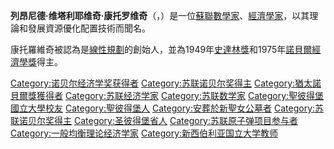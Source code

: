{{noteTA|G1=People}}
{{short description|蘇聯數學家}}
{{Infobox scientist
| name          = 列昂尼德·康托羅維奇<br>Leonid Kantorovich
| image         = Leonid Kantorovich 1975.jpg
| image_size    = 180px
| caption       = 攝於1975年
| birth_date    = {{birth date|df=y|1912|1|19}}
| birth_place   = {{flag|Russian Empire}}[[聖彼得堡|聖彼得堡]]
| death_date    = {{death date and age|df=y|1986|4|7|1912|1|19}}
| death_place   = {{USSR}}[[俄羅斯蘇維埃聯邦社會主義共和國|俄羅斯]][[莫斯科|莫斯科]]
| resting_place = [[莫斯科|莫斯科]][[新聖女公墓|新聖女公墓]]
| nationality   = {{USSR}}
| alma_mater    = [[聖彼得堡國立大學|列寧格勒國立大學]]
| known_for     = [[線性規劃|線性規劃]]<br>{{le|康托羅維奇定理|Kantorovich theorem}}<br>{{le|里斯空間|Riesz space|賦範向量點陣（康托羅維奇空間）}}<br>{{le|瓦塞斯坦矩陣|Wasserstein metric|康托羅維奇矩陣}}<br>{{le|康托羅維奇不等式|Kantorovich inequality}}<br>[[逼近理論|逼近理論]]<br>[[迭代法|迭代法]]<br>[[泛函分析|泛函分析]]<br>[[數值分析|數值分析]]<br>[[計算科學|計算科學]]
| prizes        = [[諾貝爾經濟學獎|諾貝爾經濟學獎]]（1975）
| field         = [[數學|數學]]
| workplaces    = [[蘇聯科學院|蘇聯科學院]]<br>[[聖彼得堡國立大學|列寧格勒國立大學]]
| doctoral_advisor = [[格里高利·菲赫金哥爾茨|格里高利·菲赫金哥爾茨]]<br>[[弗拉基米爾·伊萬諾維奇·斯米爾諾夫|弗拉基米爾·斯米爾諾夫]]
| doctoral_students = {{le|斯維特洛查·拉切夫|Svetlozar Rachev}}<br>{{le|根納季·魯賓斯坦|Gennadii Rubinstein}}<br>格雷布·阿基洛夫（Gleb Akilov）
}}

'''列昂尼德·维塔利耶维奇·康托罗维奇'''（{{lang-ru|Леонид Витальевич Канторович|Leonid Vitaliyevich Kantorovich}}，{{bd|1912年|1月19日|1986年|4月7日|catIdx=K}}）是一位[[蘇聯|蘇聯]][[數學家|數學家]]、[[經濟學家|經濟學家]]，以其理論和發展資源優化配置技術而聞名。

康托羅維奇被認為是[[線性規劃|線性規劃]]的創始人，並為1949年[[史達林獎|史達林獎]]和1975年[[諾貝爾經濟學獎|諾貝爾經濟學獎]]得主。

{{Economist-stub}}
{{诺贝尔经济学奖获得者}}
{{Authority control}}
{{DEFAULTSORT:Kantorovich, Leonid}}
[[Category:诺贝尔经济学奖获得者|Category:诺贝尔经济学奖获得者]]
[[Category:苏联诺贝尔奖得主|Category:苏联诺贝尔奖得主]]
[[Category:猶太諾貝爾獎獲得者|Category:猶太諾貝爾獎獲得者]]
[[Category:苏联经济学家|Category:苏联经济学家]]
[[Category:苏联数学家|Category:苏联数学家]]
[[Category:聖彼得堡國立大學校友|Category:聖彼得堡國立大學校友]]
[[Category:聖彼得堡人|Category:聖彼得堡人]]
[[Category:安葬於新聖女公墓者|Category:安葬於新聖女公墓者]]
[[Category:苏联诺贝尔奖得主|Category:苏联诺贝尔奖得主]]
[[Category:圣彼得堡省人|Category:圣彼得堡省人]]
[[Category:苏联原子弹项目参与者|Category:苏联原子弹项目参与者]]
[[Category:一般均衡理论经济学家|Category:一般均衡理论经济学家]]
[[Category:新西伯利亚国立大学教师|Category:新西伯利亚国立大学教师]]